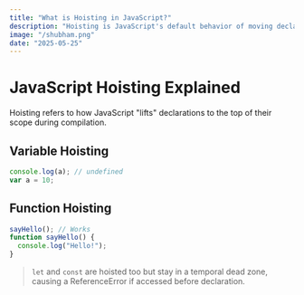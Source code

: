```yaml
---
title: "What is Hoisting in JavaScript?"
description: "Hoisting is JavaScript's default behavior of moving declarations to the top. Understand how variable and function declarations are hoisted during execution."
image: "/shubham.png"
date: "2025-05-25"
---
```


# JavaScript Hoisting Explained

Hoisting refers to how JavaScript "lifts" declarations to the top of their scope during compilation.

## Variable Hoisting

```js
console.log(a); // undefined
var a = 10;
```

## Function Hoisting

```js
sayHello(); // Works
function sayHello() {
  console.log("Hello!");
}
```

> `let` and `const` are hoisted too but stay in a temporal dead zone, causing a ReferenceError if accessed before declaration.
